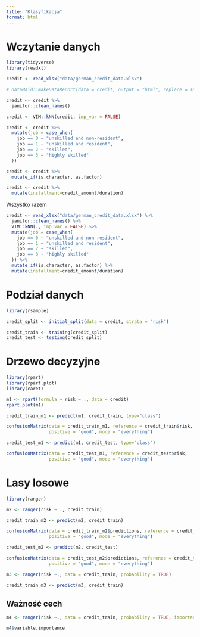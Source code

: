 ```yaml
---
title: "Klasyfikacja"
format: html
---
```


# Wczytanie danych

```r
library(tidyverse)
library(readxl)

credit <- read_xlsx("data/german_credit_data.xlsx")

# dataMaid::makeDataReport(data = credit, output = "html", replace = TRUE)

credit <- credit %>% 
  janitor::clean_names()

credit <- VIM::kNN(credit, imp_var = FALSE)

credit <- credit %>% 
  mutate(job = case_when(
    job == 0 ~ "unskilled and non-resident",
    job == 1 ~ "unskilled and resident", 
    job == 2 ~ "skilled", 
    job == 3 ~ "highly skilled"
  ))

credit <- credit %>% 
  mutate_if(is.character, as.factor)

credit <- credit %>% 
  mutate(installment=credit_amount/duration)
```

Wszystko razem

```r
credit <- read_xlsx("data/german_credit_data.xlsx") %>% 
  janitor::clean_names() %>% 
  VIM::kNN(., imp_var = FALSE) %>% 
  mutate(job = case_when(
    job == 0 ~ "unskilled and non-resident",
    job == 1 ~ "unskilled and resident", 
    job == 2 ~ "skilled", 
    job == 3 ~ "highly skilled"
  )) %>% 
  mutate_if(is.character, as.factor) %>% 
  mutate(installment=credit_amount/duration)
```

# Podział danych

```r
library(rsample)

credit_split <- initial_split(data = credit, strata = "risk")

credit_train <- training(credit_split)
credit_test <- testing(credit_split)
```

# Drzewo decyzyjne

```r
library(rpart)
library(rpart.plot)
library(caret)

m1 <- rpart(formula = risk ~ ., data = credit)
rpart.plot(m1)
```

```r
credit_train_m1 <- predict(m1, credit_train, type="class")

confusionMatrix(data = credit_train_m1, reference = credit_train$risk, 
                positive = "good", mode = "everything")
```

```r
credit_test_m1 <- predict(m1, credit_test, type="class")

confusionMatrix(data = credit_test_m1, reference = credit_test$risk, 
                positive = "good", mode = "everything")
```

# Lasy losowe

```r
library(ranger)

m2 <- ranger(risk ~ ., credit_train)

credit_train_m2 <- predict(m2, credit_train)

confusionMatrix(data = credit_train_m2$predictions, reference = credit_train$risk, 
                positive = "good", mode = "everything")
```

```r
credit_test_m2 <- predict(m2, credit_test)

confusionMatrix(data = credit_test_m2$predictions, reference = credit_test$risk, 
                positive = "good", mode = "everything")
```
```r
m3 <- ranger(risk ~., data = credit_train, probability = TRUE)

credit_train_m3 <- predict(m3, credit_train)
```

## Ważność cech

```r
m4 <- ranger(risk ~., data = credit_train, probability = TRUE, importance = "impurity")

m4$variable.importance
```

